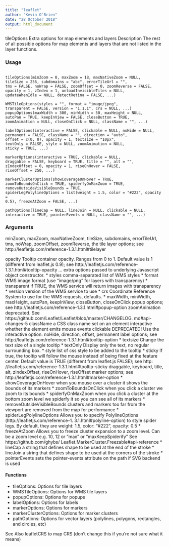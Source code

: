 ```yaml
---
title: "leaflet"
author: "Kevin O'Brien"
date: "28 October 2018"
output: html_document
---
```

tileOptions Extra options for map elements and layers
Description
The rest of all possible options for map elements and layers that are not listed in the layer functions.

### Usage
<pre><code>
tileOptions(minZoom = 0, maxZoom = 18, maxNativeZoom = NULL,
tileSize = 256, subdomains = "abc", errorTileUrl = "",
tms = FALSE, noWrap = FALSE, zoomOffset = 0, zoomReverse = FALSE,
opacity = 1, zIndex = 1, unloadInvisibleTiles = NULL,
updateWhenIdle = NULL, detectRetina = FALSE, ...)

WMSTileOptions(styles = "", format = "image/jpeg",
transparent = FALSE, version = "1.1.1", crs = NULL, ...)
popupOptions(maxWidth = 300, minWidth = 50, maxHeight = NULL,
autoPan = TRUE, keepInView = FALSE, closeButton = TRUE,
zoomAnimation = NULL, closeOnClick = NULL, className = "", ...)

labelOptions(interactive = FALSE, clickable = NULL, noHide = NULL,
permanent = FALSE, className = "", direction = "auto",
offset = c(0, 0), opacity = 1, textsize = "10px",
textOnly = FALSE, style = NULL, zoomAnimation = NULL,
sticky = TRUE, ...)

markerOptions(interactive = TRUE, clickable = NULL,
draggable = FALSE, keyboard = TRUE, title = "", alt = "",
zIndexOffset = 0, opacity = 1, riseOnHover = FALSE,
riseOffset = 250, ...)

markerClusterOptions(showCoverageOnHover = TRUE,
zoomToBoundsOnClick = TRUE, spiderfyOnMaxZoom = TRUE,
removeOutsideVisibleBounds = TRUE,
spiderLegPolylineOptions = list(weight = 1.5, color = "#222", opacity =
0.5), freezeAtZoom = FALSE, ...)

pathOptions(lineCap = NULL, lineJoin = NULL, clickable = NULL,
interactive = TRUE, pointerEvents = NULL, className = "", ...)
</code></pre>

### Arguments

minZoom, maxZoom, maxNativeZoom, tileSize, subdomains, errorTileUrl, tms, noWrap, zoomOffset, zoomReverse, the tile layer options; see http://leafletjs.com/reference-1.3.1.html#tilelayer

opacity Tooltip container opacity. Ranges from 0 to 1. Default value is 1 (different from
leaflet.js 0.9); see http://leafletjs.com/reference-1.3.1.html#tooltip-opacity
... extra options passed to underlying Javascript object constructor.
* styles comma-separated list of WMS styles
* format WMS image format (use "image/png" for layers with transparency)
* transparent if TRUE, the WMS service will return images with transparency
* version version of the WMS service to use
* crs Coordinate Reference System to use for the WMS requests, defaults.
* maxWidth, minWidth, maxHeight, autoPan, keepInView, closeButton, closeOnClick
popup options; see http://leafletjs.com/reference-1.3.1.html#popup-option
zoomAnimation deprecated. See https://github.com/Leaflet/Leaflet/blob/master/CHANGELOG.
md#api-changes-5
className a CSS class name set on an element
interactive whether the element emits mouse events
clickable DEPRECATED! Use the interactive option.
noHide, direction, offset, permanent
label options; see http://leafletjs.com/reference-1.3.1.html#tooltip-option
* textsize Change the text size of a single tooltip
* textOnly Display only the text, no regular surrounding box.
* style list of css style to be added to the tooltip
* sticky If true, the tooltip will follow the mouse instead of being fixed at the feature
center. Default value is TRUE (different from leaflet.js FALSE); see http:
//leafletjs.com/reference-1.3.1.html#tooltip-sticky
draggable, keyboard, title, alt, zIndexOffset, riseOnHover, riseOffset
marker options; see http://leafletjs.com/reference-1.3.1.html#marker-option
* showCoverageOnHover
when you mouse over a cluster it shows the bounds of its markers
* zoomToBoundsOnClick
when you click a cluster we zoom to its bounds
* spiderfyOnMaxZoom
when you click a cluster at the bottom zoom level we spiderfy it so you can see
all of its markers
* removeOutsideVisibleBounds
clusters and markers too far from the viewport are removed from the map for
performance
* spiderLegPolylineOptions
Allows you to specify PolylineOptions (http://leafletjs.com/reference-1.
3.1.html#polyline-option) to style spider legs. By default, they are weight:
1.5, color: "#222", opacity: 0.5
* freezeAtZoom Allows you to freeze cluster expansion to a zoom level. Can be a zoom level e.g.
10, 12 or "max" or "maxKeepSpiderify" See https://github.com/ghybs/
Leaflet.MarkerCluster.Freezable#api-reference
* lineCap a string that defines shape to be used at the end of the stroke
* lineJoin a string that defines shape to be used at the corners of the stroke
* pointerEvents sets the pointer-events attribute on the path if SVG backend is used


#### Functions
*  tileOptions: Options for tile layers
*  WMSTileOptions: Options for WMS tile layers
*  popupOptions: Options for popups
*  labelOptions: Options for labels
*  markerOptions: Options for markers
*  markerClusterOptions: Options for marker clusters
*  pathOptions: Options for vector layers (polylines, polygons, rectangles, and circles, etc)

See Also
leafletCRS to map CRS (don’t change this if you’re not sure what it means)
